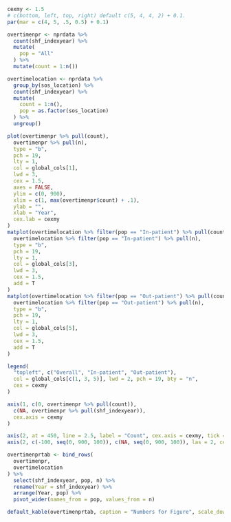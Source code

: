 ```r

cexmy <- 1.5
# c(bottom, left, top, right) default c(5, 4, 4, 2) + 0.1.
par(mar = c(4, 5, .5, 0.5) + 0.1)

overtimenpr <- nprdata %>%
  count(shf_indexyear) %>%
  mutate(
    pop = "All"
  ) %>%
  mutate(count = 1:n())

overtimelocation <- nprdata %>%
  group_by(sos_location) %>%
  count(shf_indexyear) %>%
  mutate(
    count = 1:n(),
    pop = as.factor(sos_location)
  ) %>%
  ungroup()

plot(overtimenpr %>% pull(count),
  overtimenpr %>% pull(n),
  type = "b",
  pch = 19,
  lty = 1,
  col = global_cols[1],
  lwd = 3,
  cex = 1.5,
  axes = FALSE,
  ylim = c(0, 900),
  xlim = c(1, max(overtimenpr$count) + .1),
  ylab = "",
  xlab = "Year",
  cex.lab = cexmy
)
matplot(overtimelocation %>% filter(pop == "In-patient") %>% pull(count),
  overtimelocation %>% filter(pop == "In-patient") %>% pull(n),
  type = "b",
  pch = 19,
  lty = 1,
  col = global_cols[3],
  lwd = 3,
  cex = 1.5,
  add = T
)
matplot(overtimelocation %>% filter(pop == "Out-patient") %>% pull(count),
  overtimelocation %>% filter(pop == "Out-patient") %>% pull(n),
  type = "b",
  pch = 19,
  lty = 1,
  col = global_cols[5],
  lwd = 3,
  cex = 1.5,
  add = T
)

legend(
  "topleft", c("Overall", "In-patient", "Out-patient"),
  col = global_cols[c(1, 3, 5)], lwd = 2, pch = 19, bty = "n",
  cex = cexmy
)

axis(1, c(0, overtimenpr %>% pull(count)),
  c(NA, overtimenpr %>% pull(shf_indexyear)),
  cex.axis = cexmy
)

axis(2, at = 450, line = 2.5, label = "Count", cex.axis = cexmy, tick = FALSE)
axis(2, c(-100, seq(0, 900, 100)), c(NA, seq(0, 900, 100)), las = 2, cex.axis = cexmy)
```

```r

overtimenprtab <- bind_rows(
  overtimenpr,
  overtimelocation
) %>%
  select(shf_indexyear, pop, n) %>%
  rename(Year = shf_indexyear) %>%
  arrange(Year, pop) %>%
  pivot_wider(names_from = pop, values_from = n)

default_kable(overtimenprtab, caption = "Numbers for Figure", scale_down = F)
```
